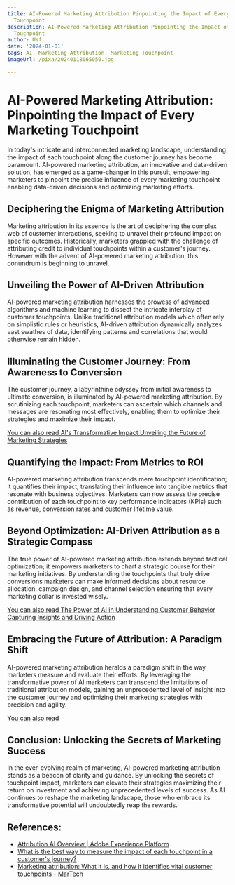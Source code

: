 ```yaml
---
title: AI-Powered Marketing Attribution Pinpointing the Impact of Every Marketing
  Touchpoint
description: AI-Powered Marketing Attribution Pinpointing the Impact of Every Marketing
  Touchpoint
author: Usf
date: '2024-01-01'
tags: AI, Marketing Attribution, Marketing Touchpoint
imageUrl: /pixa/20240118065050.jpg

---
```

# AI-Powered Marketing Attribution: Pinpointing  the Impact of Every Marketing Touchpoint

In  today's intricate and interconnected marketing landscape, understanding the impact of each touchpoint  along the customer journey has become paramount. AI-powered marketing attribution, an innovative  and data-driven solution, has emerged as a game-changer in this pursuit, empowering marketers to pinpoint  the precise influence of every marketing touchpoint enabling data-driven decisions and optimizing marketing efforts.

## Deciphering the Enigma of Marketing Attribution

Marketing attribution in its essence  is the art of deciphering the complex web of customer interactions, seeking to unravel  their profound impact  on specific outcomes. Historically, marketers grappled with the challenge of attributing credit to individual touchpoints within a customer's  journey. However with the  advent of AI-powered marketing attribution, this conundrum is beginning to unravel.

## Unveiling the Power of AI-Driven Attribution

AI-powered marketing attribution  harnesses  the prowess of  advanced algorithms and machine learning to dissect the  intricate interplay of customer touchpoints. Unlike traditional attribution models which often rely on simplistic rules or heuristics, AI-driven attribution dynamically analyzes vast swathes of  data, identifying patterns and correlations that would otherwise remain hidden.

## Illuminating the  Customer Journey: From Awareness to  Conversion

The customer journey, a labyrinthine odyssey from initial awareness to ultimate conversion, is  illuminated by AI-powered marketing attribution. By scrutinizing each touchpoint, marketers can ascertain  which  channels  and messages are resonating most effectively, enabling  them to optimize their strategies and maximize their  impact.

[You can also read AI's Transformative  Impact Unveiling the Future of Marketing Strategies](AI%27s%20Transformative%20Impact%20Unveiling%20the%20Future%20of%20Marketing%20Strategies)


## Quantifying the Impact: From Metrics to ROI

AI-powered marketing attribution transcends  mere touchpoint  identification; it quantifies their  impact, translating their influence into tangible metrics that resonate with business objectives. Marketers  can  now assess the precise contribution of each touchpoint to  key performance indicators (KPIs) such as revenue, conversion rates and  customer lifetime value.

## Beyond Optimization: AI-Driven Attribution as a Strategic Compass

The true power of AI-powered marketing attribution extends beyond tactical optimization; it empowers marketers to chart a strategic  course for  their marketing  initiatives. By  understanding the touchpoints that truly  drive conversions marketers can make informed decisions about resource allocation, campaign design, and channel selection ensuring that every marketing dollar is invested wisely.

[You can also read  The Power of AI in Understanding Customer Behavior Capturing Insights and Driving Action](The%20Power%20of%20AI%20in%20Understanding%20Customer%20Behavior%20Capturing%20Insights%20and%20Driving%20Action)


## Embracing the Future of Attribution:  A Paradigm Shift

AI-powered  marketing attribution heralds a paradigm shift in the way marketers measure and evaluate their efforts.  By leveraging the transformative power of AI marketers can transcend the  limitations of traditional attribution models, gaining an unprecedented level of insight into the  customer journey and optimizing their marketing strategies with precision and  agility.

[You can also read ]()


## Conclusion: Unlocking the Secrets of Marketing  Success

In the  ever-evolving realm of marketing, AI-powered marketing attribution stands as a  beacon of clarity and guidance. By unlocking the secrets of touchpoint impact, marketers can elevate their strategies maximizing their return on investment and  achieving unprecedented levels of success. As AI continues to reshape the marketing landscape, those who  embrace its transformative potential will  undoubtedly reap the rewards.

## References:
- [Attribution AI Overview | Adobe Experience Platform](https://experienceleague.adobe.com/docs/experience-platform/intelligent-services/attribution-ai/overview.html?lang=en)
- [What is the best way to measure the impact of each touchpoint in a customer's journey?](https://www.linkedin.com/advice/0/what-best-way-measure-impact-each-touchpoint-v1s8e)
- [Marketing attribution: What it is, and how it identifies vital customer touchpoints - MarTech](https://martech.org/marketing-attribution-what-it-is-and-how-it-identifies-vital-customer-touchpoints/)
